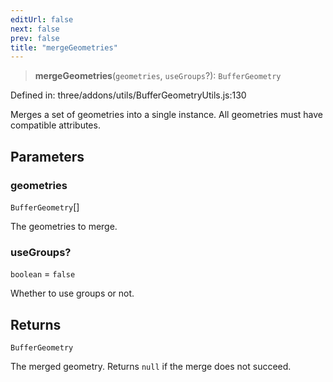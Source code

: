 ```yaml
---
editUrl: false
next: false
prev: false
title: "mergeGeometries"
---
```


> **mergeGeometries**(`geometries`, `useGroups`?): `BufferGeometry`

Defined in: three/addons/utils/BufferGeometryUtils.js:130

Merges a set of geometries into a single instance. All geometries must have compatible attributes.

## Parameters

### geometries

`BufferGeometry`[]

The geometries to merge.

### useGroups?

`boolean` = `false`

Whether to use groups or not.

## Returns

`BufferGeometry`

The merged geometry. Returns `null` if the merge does not succeed.
